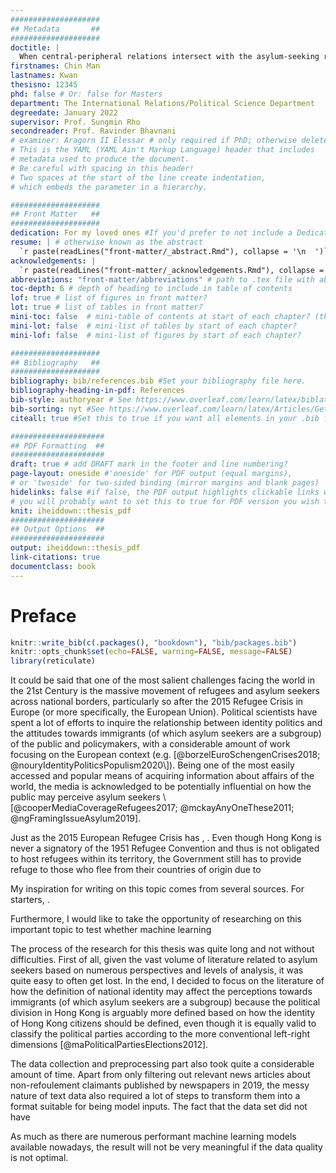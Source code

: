 ```yaml
---
####################
## Metadata       ##
####################
doctitle: |
  When central-peripheral relations intersect with the asylum-seeking regime: how media outlets from different political camps report on asylum seekers in Hong Kong
firstnames: Chin Man
lastnames: Kwan
thesisno: 12345
phd: false # Or: false for Masters
department: The International Relations/Political Science Department
degreedate: January 2022
supervisor: Prof. Sungmin Rho
secondreader: Prof. Ravinder Bhavnani
# examiner: Aragorn II Elessar # only required if PhD; otherwise delete or comment out
# This is the YAML (YAML Ain't Markup Language) header that includes 
# metadata used to produce the document. 
# Be careful with spacing in this header!
# Two spaces at the start of the line create indentation,
# which embeds the parameter in a hierarchy.

####################
## Front Matter   ##
####################
dedication: For my loved ones #If you'd prefer to not include a Dedication, for example, simply delete the section entirely, or silence them (add # before each line). 
resume: | # otherwise known as the abstract
  `r paste(readLines("front-matter/_abstract.Rmd"), collapse = '\n  ')`
acknowledgements: |
  `r paste(readLines("front-matter/_acknowledgements.Rmd"), collapse = '\n  ')`
abbreviations: "front-matter/abbreviations" # path to .tex file with abbreviations
toc-depth: 6 # depth of heading to include in table of contents
lof: true # list of figures in front matter?
lot: true # list of tables in front matter?
mini-toc: false  # mini-table of contents at start of each chapter? (this just prepares it; you must also add \minitoc after the chapter titles)
mini-lot: false  # mini-list of tables by start of each chapter?
mini-lof: false  # mini-list of figures by start of each chapter?

####################
## Bibliography   ##
####################
bibliography: bib/references.bib #Set your bibliography file here.
bibliography-heading-in-pdf: References
bib-style: authoryear # See https://www.overleaf.com/learn/latex/biblatex_citation_styles for a list of the commonly used built-in citations styles of biblatex.
bib-sorting: nyt #See https://www.overleaf.com/learn/latex/Articles/Getting_started_with_BibLaTeX for different bibliography sorting options.
citeall: true #Set this to true if you want all elements in your .bib file to appear in your bibliography (i.e. all R-packages you used).

#####################
## PDF Formatting  ##
#####################
draft: true # add DRAFT mark in the footer and line numbering?
page-layout: oneside #'oneside' for PDF output (equal margins), 
# or 'twoside' for two-sided binding (mirror margins and blank pages) 
hidelinks: false #if false, the PDF output highlights clickable links with a colored border 
# you will probably want to set this to true for PDF version you wish to physically print
knit: iheiddown::thesis_pdf
#####################
## Output Options  ##
#####################
output: iheiddown::thesis_pdf
link-citations: true
documentclass: book
---
```


# Preface {.unnumbered}

```{=html}
<!-- 
The {.unnumbered} option here means that the introduction will be 
"Chapter 0." You can also use {-} for no numbers on chapters.
-->
```
<!-- This chunk creates automatically a .bib file to cite the loaded packages in the bibliography. Do not forget to set "citeall" to true in the bibliography section of the YAML header if you want all packages to be cited even if you did not mention them in the body of the text.-->

```r
knitr::write_bib(c(.packages(), "bookdown"), "bib/packages.bib")
knitr::opts_chunk$set(echo=FALSE, warning=FALSE, message=FALSE)
library(reticulate)
```

It could be said that one of the most salient challenges facing the world in the 21st Century is the massive movement of refugees and asylum seekers across national borders, particularly so after the 2015 Refugee Crisis in Europe (or more specifically, the European Union). Political scientists have spent a lot of efforts to inquire the relationship between identity politics and the attitudes towards immigrants (of which asylum seekers are a subgroup) of the public and policymakers, with a considerable amount of work focusing on the European context (e.g. [@borzelEuroSchengenCrises2018; @nouryIdentityPoliticsPopulism2020\]). Being one of the most easily accessed and popular means of acquiring information about affairs of the world, the media is acknowledged to be potentially influential on how the public may perceive asylum seekers \[@cooperMediaCoverageRefugees2017; @mckayAnyOneThese2011; @ngFramingIssueAsylum2019].

Just as the 2015 European Refugee Crisis has , . Even though Hong Kong is never a signatory of the 1951 Refugee Convention and thus is not obligated to host refugees within its territory, the Government still has to provide refuge to those who flee from their countries of origin due to

My inspiration for writing on this topic comes from several sources. For starters, .

Furthermore, I would like to take the opportunity of researching on this important topic to test whether machine learning

The process of the research for this thesis was quite long and not without difficulties. First of all, given the vast volume of literature related to asylum seekers based on numerous perspectives and levels of analysis, it was quite easy to often get lost. In the end, I decided to focus on the literature of how the definition of national identity may affect the perceptions towards immigrants (of which asylum seekers are a subgroup) because the political division in Hong Kong is arguably more defined based on how the identity of Hong Kong citizens should be defined, even though it is equally valid to classify the political parties according to the more conventional left-right dimensions [@maPoliticalPartiesElections2012].

The data collection and preprocessing part also took quite a considerable amount of time. Apart from only filtering out relevant news articles about non-refoulement claimants published by newspapers in 2019, the messy nature of text data also required a lot of steps to transform them into a format suitable for being model inputs. The fact that the data set did not have

As much as there are numerous performant machine learning models available nowadays, the result will not be very meaningful if the data quality is not optimal.
